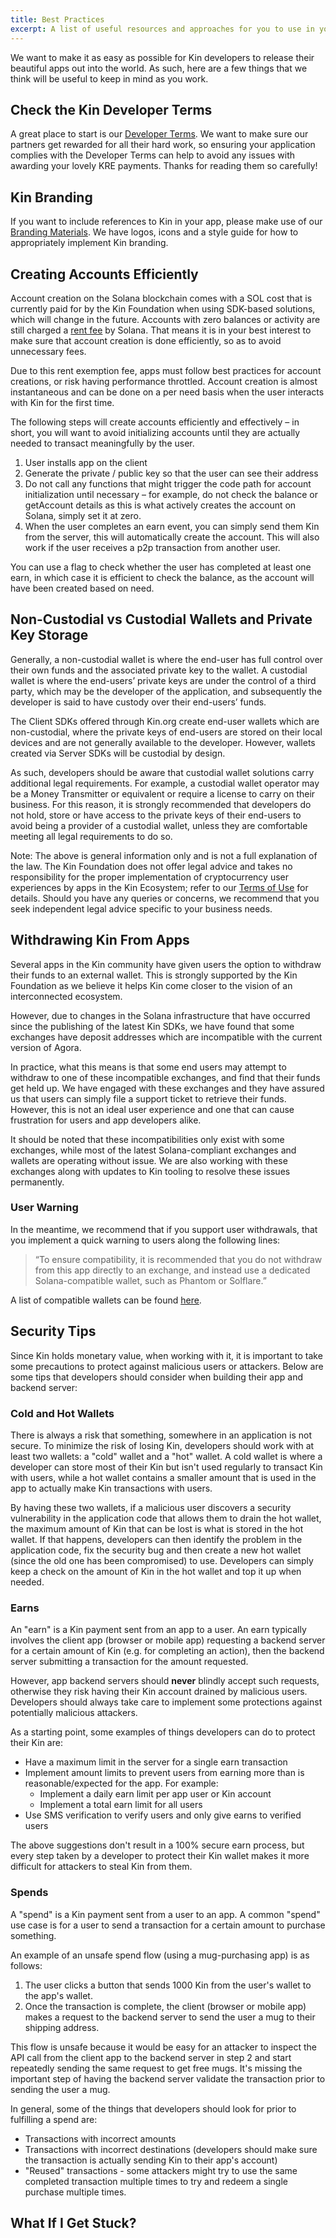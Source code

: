 ```yaml
---
title: Best Practices
excerpt: A list of useful resources and approaches for you to use in your apps
---
```


We want to make it as easy as possible for Kin developers to release their beautiful apps out into the world. As such, here are a few things that we think will be useful to keep in mind as you work.

## Check the Kin Developer Terms

A great place to start is our [Developer Terms](https://kin.org/kin-developer-terms/). We want to make sure our partners get rewarded for all their hard work, so ensuring your application complies with the Developer Terms can help to avoid any issues with awarding your lovely KRE payments. Thanks for reading them so carefully!

## Kin Branding

If you want to include references to Kin in your app, please make use of our [Branding Materials](/docs/essentials/branding/). We have logos, icons and a style guide for how to appropriately implement Kin branding.

## Creating Accounts Efficiently

Account creation on the Solana blockchain comes with a SOL cost that is currently paid for by the Kin Foundation when using SDK-based solutions, which will change in the future. Accounts with zero balances or activity are still charged a [rent fee](https://docs.solana.com/implemented-proposals/rent) by Solana. That means it is in your best interest to make sure that account creation is done efficiently, so as to avoid unnecessary fees.

Due to this rent exemption fee, apps must follow best practices for account creations, or risk having performance throttled. Account creation is almost instantaneous and can be done on a per need basis when the user interacts with Kin for the first time.

The following steps will create accounts efficiently and effectively – in short, you will want to avoid initializing accounts until they are actually needed to transact meaningfully by the user.

1. User installs app on the client
2. Generate the private / public key so that the user can see their address
3. Do not call any functions that might trigger the code path for account initialization until necessary – for example, do not check the balance or getAccount details as this is what actively creates the account on Solana, simply set it at zero.
4. When the user completes an earn event, you can simply send them Kin from the server, this will automatically create the account. This will also work if the user receives a p2p transaction from another user.

You can use a flag to check whether the user has completed at least one earn, in which case it is efficient to check the balance, as the account will have been created based on need.

## Non-Custodial vs Custodial Wallets and Private Key Storage

Generally, a non-custodial wallet is where the end-user has full control over their own funds and the associated private key to the wallet. A custodial wallet is where the end-users’ private keys are under the control of a third party, which may be the developer of the application, and subsequently the developer is said to have custody over their end-users’ funds.

The Client SDKs offered through Kin.org create end-user wallets which are non-custodial, where the private keys of end-users are stored on their local devices and are not generally available to the developer. However, wallets created via Server SDKs will be custodial by design.

As such, developers should be aware that custodial wallet solutions carry additional legal requirements. For example, a custodial wallet operator may be a Money Transmitter or equivalent or require a license to carry on their business. For this reason, it is strongly recommended that developers do not hold, store or have access to the private keys of their end-users to avoid being a provider of a custodial wallet, unless they are comfortable meeting all legal requirements to do so.

Note: The above is general information only and is not a full explanation of the law. The Kin Foundation does not offer legal advice and takes no responsibility for the proper implementation of cryptocurrency user experiences by apps in the Kin Ecosystem; refer to our [Terms of Use](https://kin.org/terms-of-use-agreement/) for details. Should you have any queries or concerns, we recommend that you seek independent legal advice specific to your business needs.

## Withdrawing Kin From Apps

Several apps in the Kin community have given users the option to withdraw their funds to an external wallet. This is strongly supported by the Kin Foundation as we believe it helps Kin come closer to the vision of an interconnected ecosystem.

However, due to changes in the Solana infrastructure that have occurred since the publishing of the latest Kin SDKs, we have found that some exchanges have deposit addresses which are incompatible with the current version of Agora.

In practice, what this means is that some end users may attempt to withdraw to one of these incompatible exchanges, and find that their funds get held up. We have engaged with these exchanges and they have assured us that users can simply file a support ticket to retrieve their funds. However, this is not an ideal user experience and one that can cause frustration for users and app developers alike.

It should be noted that these incompatibilities only exist with some exchanges, while most of the latest Solana-compliant exchanges and wallets are operating without issue. We are also working with these exchanges along with updates to Kin tooling to resolve these issues permanently.

### User Warning

In the meantime, we recommend that if you support user withdrawals, that you implement a quick warning to users along the following lines:

> “To ensure compatibility, it is recommended that you do not withdraw from this app directly to an exchange, and instead use a dedicated Solana-compatible wallet, such as Phantom or Solflare.”

A list of compatible wallets can be found [here](https://www.kin.org/ecosystem-apps).

## Security Tips

Since Kin holds monetary value, when working with it, it is important to take some precautions to protect against malicious users or attackers. Below are some tips that developers should consider when building their app and backend server:

### Cold and Hot Wallets

There is always a risk that something, somewhere in an application is not secure. To minimize the risk of losing Kin, developers should work with at least two wallets: a "cold" wallet and a "hot" wallet. A cold wallet is where a developer can store most of their Kin but isn't used regularly to transact Kin with users, while a hot wallet contains a smaller amount that is used in the app to actually make Kin transactions with users.

By having these two wallets, if a malicious user discovers a security vulnerability in the application code that allows them to drain the hot wallet, the maximum amount of Kin that can be lost is what is stored in the hot wallet. If that happens, developers can then identify the problem in the application code, fix the security bug and then create a new hot wallet (since the old one has been compromised) to use. Developers can simply keep a check on the amount of Kin in the hot wallet and top it up when needed.

### Earns

An "earn" is a Kin payment sent from an app to a user. An earn typically involves the client app (browser or mobile app) requesting a backend server for a certain amount of Kin (e.g. for completing an action), then the backend server submitting a transaction for the amount requested.

However, app backend servers should **never** blindly accept such requests, otherwise they risk having their Kin account drained by malicious users. Developers should always take care to implement some protections against potentially malicious attackers.

As a starting point, some examples of things developers can do to protect their Kin are:

- Have a maximum limit in the server for a single earn transaction
- Implement amount limits to prevent users from earning more than is reasonable/expected for the app. For example:
  - Implement a daily earn limit per app user or Kin account
  - Implement a total earn limit for all users
- Use SMS verification to verify users and only give earns to verified users

The above suggestions don't result in a 100% secure earn process, but every step taken by a developer to protect their Kin wallet makes it more difficult for attackers to steal Kin from them.

### Spends

A "spend" is a Kin payment sent from a user to an app. A common "spend" use case is for a user to send a transaction for a certain amount to purchase something.

An example of an unsafe spend flow (using a mug-purchasing app) is as follows:

1. The user clicks a button that sends 1000 Kin from the user's wallet to the app's wallet.
2. Once the transaction is complete, the client (browser or mobile app) makes a request to the backend server to send the user a mug to their shipping address.

This flow is unsafe because it would be easy for an attacker to inspect the API call from the client app to the backend server in step 2 and start repeatedly sending the same request to get free mugs. It's missing the important step of having the backend server validate the transaction prior to sending the user a mug.

In general, some of the things that developers should look for prior to fulfilling a spend are:

- Transactions with incorrect amounts
- Transactions with incorrect destinations (developers should make sure the transaction is actually sending Kin to their app's account)
- "Reused" transactions - some attackers might try to use the same completed transaction multiple times to try and redeem a single purchase multiple times.

## What If I Get Stuck?

<Help />

